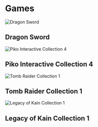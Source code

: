 
# Games

<Card url="/games/dragonsword" fullWidth>

![Dragon Sword](./images/games/dragon-sword-ingame.jpg)

## Dragon Sword

</Card>

<Card url="/games/piko4" fullWidth>

![Piko Interactive Collection 4](./images/games/piko4.png)

## Piko Interactive Collection 4

</Card>

<Card url="/games/tr1" fullWidth>

![Tomb Raider Collection 1](./images/games/tr1.png)

## Tomb Raider Collection 1

</Card>

<Card url="/games/lok1" fullWidth>

![Legacy of Kain Collection 1](./images/games/lok1.png)

## Legacy of Kain Collection 1

</Card>
